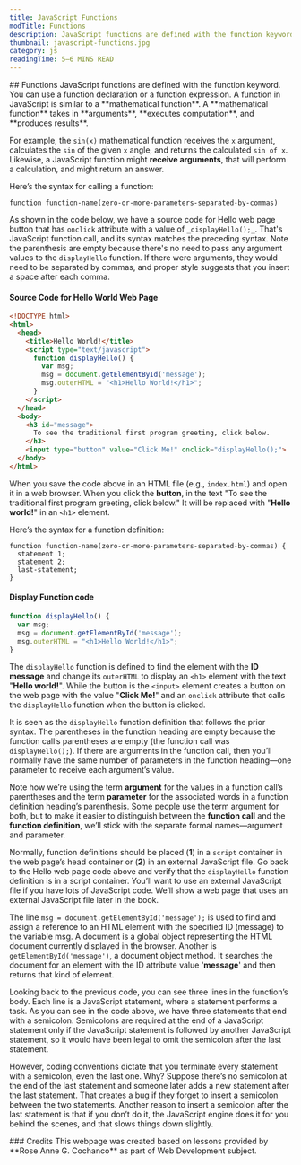 ```yaml
---
title: JavaScript Functions
modTitle: Functions
description: JavaScript functions are defined with the function keyword. You can use a function declaration or a function expression. A function in JavaScript is similar to a mathematical function. A mathematical function takes in arguments, executes computation, and produces results.
thumbnail: javascript-functions.jpg
category: js
readingTime: 5–6 MINS READ
---
```


<section>
## Functions
JavaScript functions are defined with the function keyword. You can use a function declaration or a function expression. A function in JavaScript is similar to a **mathematical function**. A **mathematical function** takes in **arguments**, **executes computation**, and **produces results**. 

For example, the `sin(x)` mathematical function receives the `x` argument, calculates the `sin` of the given `x` angle, and returns the calculated `sin of x`. Likewise, a JavaScript function might **receive arguments**, that will perform a calculation, and might return an answer. 

<MDXSeparator />

Here’s the syntax for calling a function: <br />
```plaintext
function function-name(zero-or-more-parameters-separated-by-commas)
```

<MDXSeparator />

As shown in the code below, we have a source code for Hello web page button that has `onclick` attribute with a value of `_displayHello();_`. That's JavaScript function call, and its syntax matches the preceding syntax. Note the parenthesis are empty because there's no need to pass any argument values to the `displayHello` function. If there were arguments, they would need to be separated by commas, and proper style suggests that you insert a space after each comma.

<MDXSeparator />

#### Source Code for Hello World Web Page

```HTML showLineNumbers
<!DOCTYPE html>
<html>
  <head>
    <title>Hello World!</title>
    <script type="text/javascript">
      function displayHello() {
        var msg;
        msg = document.getElementById('message');
        msg.outerHTML = "<h1>Hello World!</h1>";
      }
    </script>
  </head>
  <body>
    <h3 id="message">
      To see the traditional first program greeting, click below.
    </h3>
    <input type="button" value="Click Me!" onclick="displayHello();">
  </body>
</html>
```

When you save the code above in an HTML file (e.g., `index.html`) and open it in a web browser. When you click the **button**, in the text "To see the traditional first program greeting, click below." It will be replaced with "**Hello world!**" in an `<h1>` element.

Here’s the syntax for a function definition: <br />
```plaintext
function function-name(zero-or-more-parameters-separated-by-commas) {
  statement 1;
  statement 2;
  last-statement;
}
```

<MDXSeparator />

#### Display Function code
```js
function displayHello() {
  var msg;
  msg = document.getElementById('message');
  msg.outerHTML = "<h1>Hello World!</h1>";
}
```
<MDXSeparator />

The `displayHello` function is defined to find the element with the **ID message** and change its `outerHTML` to display an `<h1>` element with the text "**Hello world!**". While the button is the `<input>` element creates a button on the web page with the value "**Click Me!**" and an `onclick` attribute that calls the `displayHello` function when the button is clicked.

It is seen as the `displayHello` function definition that follows the prior syntax. The parentheses in the function heading are empty because the function call’s parentheses are empty (the function call was `displayHello();`). If there are arguments in the function call, then you’ll normally have the same number of parameters in the function heading—one parameter to receive each argument’s value.

Note how we’re using the term **argument** for the values in a function call’s parentheses and the term **parameter** for the associated words in a function definition heading’s parenthesis. Some people use the term argument for both, but to make it easier to distinguish between the **function call** and the **function definition**, we’ll stick with the separate formal names—argument and parameter.

Normally, function definitions should be placed (**1**) in a `script` container in the web page’s head container or (**2**) in an external JavaScript file. Go back to the Hello web page code above and verify that the `displayHello` function definition is in a script container. You’ll want to use an external JavaScript file if you have lots of JavaScript code. We’ll show a web page that uses an external JavaScript file later in the book.

The line `msg = document.getElementById('message');` is used to find and assign a reference to an HTML element with the specified ID (message) to the variable msg. A document is a global object representing the HTML document currently displayed in the browser. Another is `getElementById('message')`, a document object method. It searches the document for an element with the ID attribute value '**message**' and then returns that kind of element.

Looking back to the previous code, you can see three lines in the function’s body. Each line is a JavaScript statement, where a statement performs a task. As you can see in the code above, we have three statements that end with a semicolon. Semicolons are required at the end of a JavaScript statement only if the JavaScript statement is followed by another JavaScript statement, so it would have been legal to omit the semicolon after the last statement.

However, coding conventions dictate that you terminate every statement with a semicolon, even the last one. Why? Suppose there’s no semicolon at the end of the last statement and someone later adds a new statement after the last statement. That creates a bug if they forget to insert a semicolon between the two statements. Another reason to insert a semicolon after the last statement is that if you don’t do it, the JavaScript engine does it for you behind the scenes, and that slows things down slightly.

</section>
<section>
### Credits
This webpage was created based on lessons provided by **Rose Anne G. Cochanco** as part of Web Development subject.
</section>
